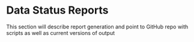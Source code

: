# Data Status Reports

This section will describe report generation and point to GitHub repo with scripts as well as current versions of output